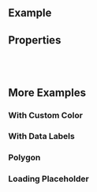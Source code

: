 
<Meta of={ComponentStories} />

<DocsHeader of={ComponentStories} isChart />

## Example

<Canvas of={ComponentStories.Default} />

## Properties

<ControlsWithNote of={ComponentStories.Default} />

<br />
<br />

## More Examples

### With Custom Color

<Canvas of={ComponentStories.WithCustomColor} />

### With Data Labels

<Canvas of={ComponentStories.WithDataLabels} />

### Polygon

<Canvas of={ComponentStories.Polygon} />

### Loading Placeholder

<Canvas of={ComponentStories.LoadingPlaceholder} />

<TooltipStory of={ComponentStories.WithCustomTooltipConfig} />

<LegendStory of={ComponentStories.WithCustomLegendConfig} />

<br />
<br />

<Footer />
